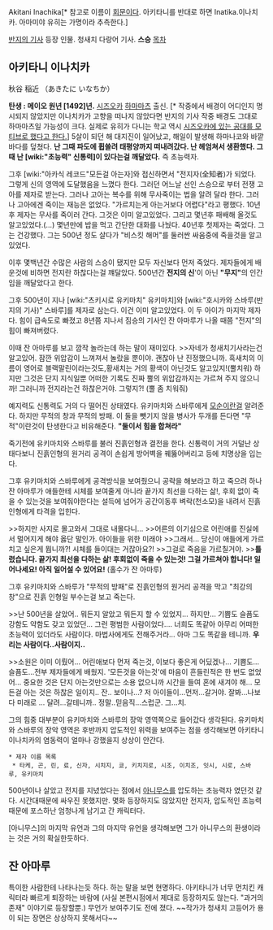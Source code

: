Akitani Inachika[* 참고로 이름이 [[회문]]이다. 아키타니를 반대로 하면 Inatika.이나치카. 아마미야 유히는 가명이라 추측한다.]

[[반지의 기사]] 등장 인물. 청새치 다랑어 기사. '''스승'''
[[목차]]
== 아키타니 이나치카 ==
秋谷 稲近 （あきたに いなちか）

'''탄생 : 메이오 원년 [1492]년.''' [[시즈오카]] [[하마마츠]] 출신. [* 작중에서 배경이 어디인지 명시되지 않았지만 이나치카가 고향을 떠나지 않았다면 반지의 기사 작중 배경도 그대로 하마마츠일 가능성이 크다. 실제로 유히가 다니는 학교 역시 [http://www.pixiv.net/member_illust.php?mode=medium&illust_id=6282225 시즈오카에 있는 공대를 모티브로 했다고 한다.]]
5살이 되던 해 대지진이 일어났고, 해일이 발생해 하마나코와 바깥바다를 덮쳤다. '''난 그때 파도에 휩쓸려 태평양까지 떠내려갔다. 난 헤엄쳐서 생환했다. 그때 난 [wiki:"초능력" 신통력]이 있다는걸 깨달았다.''' 즉 초능력자.

그후 [wiki:"아카식 레코드"모든걸 아는자]와 접신하면서 "전지자(全知者)가 되었다. 그렇게 신의 영역에 도달했음을 느꼈다 한다. 그러던 어느날 선인 스승으로 부터 전쟁 고아를 제자로 받는다. 그러나 고아는 복수를 위해 무사죽이는 법을 알려 달라 한다. 그러나 고아에겐 죽이는 재능은 없었다. "가르치는게 아는거보다 어렵다"라고 평했다. 10년 후 제자는 무사를 죽이러 간다. 그것은 이미 알고있었다. 그리고 몇년후 패배해 올것도 알고있었다.(...) 몇년만에 밥을 먹고 간단한 대화를 나눴다. 40년후 첫제자는 죽었다. 그는 건강했다. 그는 500년 정도 살다가 "비스킷 해머"를 둘러싼 싸움중에 죽을것을 알고있었다.

이후 몇백년간 수많은 사람의 스승이 됐지만 모두 자신보다 먼저 죽었다. 제자들에게 배운것에 비하면 전지란 하찮다는걸 꺠달았다. 500년간 '''전지의 신''''이 아닌 '''"무지"'''의 인간임을 깨달았다고 한다.

그후 500년이 지나 [wiki:"츠키시로 유키마치" 유키마치]와 [wiki:"호시카와 스바루(반지의 기사)" 스바루]를 제자로 삼는다. 이건 이미 알고있었다. 이 두 아이가 마지막 제자다. 힘이 급속도로 빠졌고 8년쯤 지나서 짐승의 기사인 잔 아마루가 나올 때쯤 "전지"의 힘이 빠져버렸다.

이때 잔 아마루를 보고 깜작 놀라는데 하는 말이 재미있다.
>>자네가 청새치기사라는건 알고있어. 잠깐 위압감이 느껴져서 놀랐을 뿐이야. 괜찮아 난 진정했으니까. 흑새치의 이름이 영어로 블랙말린이라는것도,황새치는 거의 황색이 아닌것도 알고있지!(뿔치워) 하지만 그것은 단지 지식일뿐 어떠한 기록도 진짜 뿔의 위압감까지는 가르쳐 주지 않으니까! 그러니까 전지라는건 하찮은거야. 그렇지?! (뿔 좀 치워줘)

예지력도 신통력도 거의 다 떨어진 상태였다. 유키마치와 스바루에게 [[모순]]이란걸 알려준다. 하지만 무적의 창과 무적의 방패. 이 둘을 뺏기지 않을 병사가 두개를 든다면 "무적"이란것이 탄생한다고 비유해준다. '''"둘이서 힘을 합쳐라"'''

죽기전에 유키마치와 스바루를 불러 진흙인형과 결전을 한다. 신통력이 거의 거덜난 상태다보니 진흙인형의 원거리 공격이 손쉽게 방어벽을 꿰뚫어버리고 등에 치명상을 입는다.

그후 유키마치와 스바루에게 공격방식을 보여줬으니 공략을 해보라고 하고 죽으려 하나 잔 아마루가 애들한테 시체를 보여줄게 아니라 끝가지 최선을 다하는 삶!, 후회 없이 죽을 수 있는것을 보여줘야한다는 설득에 넘어가 공간이동후 벼락(천소모)을 내려서 진흙인형에게 타격을 입힌다.

>>하지만 사지로 몰고와서 그대로 내몰다니...
>>어른의 이기심으로 어린애를 진실에서 멀어지게 해야 옳단 말인가. 아이들을 위한 미래야
>>그래서... 당신이 애들에게 가르치고 싶은게 뭡니까?! 시체를 들이대는 거잖아요?!
>>그걸로 죽음을 가르칠거야.
>>'''틀렸습니다. 끝가지 최선을 다하는 삶! 후회없이 죽을 수 있는것! 그걸 가르쳐야 합니다! 일어나세요! 아직 일어설 수 있어요!'''
(홀수가 잔 아마루)

그후 유키마치와 스바루가 "무적의 방패"로 진흙인형의 원거리 공격을 막고 "최강의 창"으로 진흙 인형일 부수는걸 보고 죽는다.

>>난 500년을 살았어.. 뭐든지 알았고 뭐든지 할 수 있었지... 하지만... 기쁨도 슬픔도 강함도 약함도 갖고 있었던... 그런 평범한 사람이었다.... 너희도 똑같아 아무리 어떠한 초능력이 있더라도 사람이다. 마법사에게도 전해주거라... 아마 그도 똑같을 테니까. '''우리는 사람이다..사람이지..'''



>>소원은 이미 이뤘어... 어린애보다 먼저 죽는것, 이보다 좋은게 어딨겠나... 기쁨도...슬픔도...전부 제자들에게 배웠지. '모든것을 아는것'에 마음이 흔들린적은 한 번도 없었어... 중요한 것은 단지 아는것만으로는 소용 없으니까 시간을 들여 혼에 새겨야 해... 모든걸 아는 것은 하찮은 일이지.. 잔.. 보이나...? 저 아이들이...먼저...갈거야. 잘봐...나보다 미래로 ... 달려...갈테니까.. 정말..믿음직...스럽군. 그...치.

그의 힘중 대부분이 유키마치와 스바루의 장악 영역쪽으로 들어갔다 생각된다. 유키마치와 스바루의 장악 영역은 후반까지 압도적인 위력을 보여주는 점을 생각해보면 아키타니 이나치카의 염동력이 얼마나 강했을지 상상이 안간다.

 * 제자 이름 목록
  * 타케, 곤, 린, 료, 신자, 시치지, 쿄, 키치지로, 시조, 이치조, 잇시, 시로, 스바루, 유키마치

500년이나 살았고 전지를 지녔었다는 점에서 [[아니무스]]를 압도하는 초능력자 였던것 같다. 시간대때문에 싸우진 못했지만. 몇화 등장하지도 않았지만 전지자, 압도적인 초능력때문에 포스하난 엄청나게 남기고 간 캐릭터다.

[아니무스]의 마지막 유언과 그의 마지막 유언을 생각해보면 그가 아니무스의 환생이라는 것은 거의 확실한듯하다.

== 잔 아마루 ==
특이한 사람한테 나타나는듯 하다. 하는 말을 보면 현명하다. 아키타니가 너무 먼치킨 캐릭터라 빠르게 퇴장하는 바람에 (사실 본편시점에서 제대로 등장하지도 않는다. "과거의 존재" 이야기로 등장할뿐.) 무언가 보여주기도 전에 졌다. ~~작가가 청새치 고등어가 용이 되는 장면은 상상하지 못해서다~~
